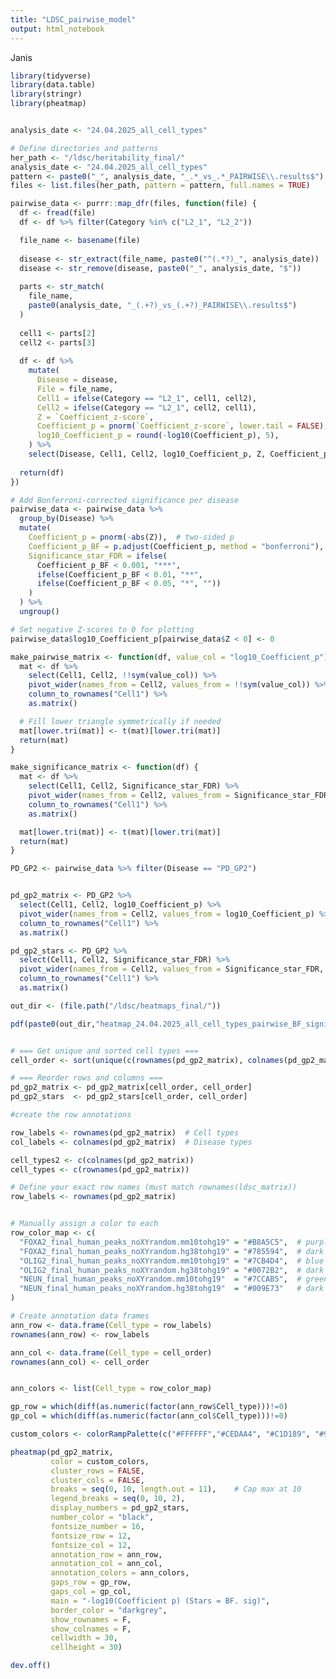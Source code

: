 ```yaml
---
title: "LDSC_pairwise_model"
output: html_notebook
---
```


Janis

```r
library(tidyverse)
library(data.table)
library(stringr)
library(pheatmap)


analysis_date <- "24.04.2025_all_cell_types"

# Define directories and patterns
her_path <- "/ldsc/heritability_final/"
analysis_date <- "24.04.2025_all_cell_types"
pattern <- paste0("_", analysis_date, "_.*_vs_.*_PAIRWISE\\.results$")
files <- list.files(her_path, pattern = pattern, full.names = TRUE)

pairwise_data <- purrr::map_dfr(files, function(file) {
  df <- fread(file)
  df <- df %>% filter(Category %in% c("L2_1", "L2_2"))

  file_name <- basename(file)
  
  disease <- str_extract(file_name, paste0("^(.*?)_", analysis_date))
  disease <- str_remove(disease, paste0("_", analysis_date, "$"))
  
  parts <- str_match(
    file_name,
    paste0(analysis_date, "_(.+?)_vs_(.+?)_PAIRWISE\\.results$")
  )
  
  cell1 <- parts[2]
  cell2 <- parts[3]
  
  df <- df %>%
    mutate(
      Disease = disease,
      File = file_name,
      Cell1 = ifelse(Category == "L2_1", cell1, cell2),
      Cell2 = ifelse(Category == "L2_1", cell2, cell1),
      Z = `Coefficient_z-score`,
      Coefficient_p = pnorm(`Coefficient_z-score`, lower.tail = FALSE),
      log10_Coefficient_p = round(-log10(Coefficient_p), 5),
    ) %>%
    select(Disease, Cell1, Cell2, log10_Coefficient_p, Z, Coefficient_p)
  
  return(df)
})


```

```r
# Add Bonferroni-corrected significance per disease
pairwise_data <- pairwise_data %>%
  group_by(Disease) %>%
  mutate(
    Coefficient_p = pnorm(-abs(Z)),  # two-sided p
    Coefficient_p_BF = p.adjust(Coefficient_p, method = "bonferroni"),
    Significance_star_FDR = ifelse(
      Coefficient_p_BF < 0.001, "***",
      ifelse(Coefficient_p_BF < 0.01, "**",
      ifelse(Coefficient_p_BF < 0.05, "*", ""))
    )
  ) %>%
  ungroup()

# Set negative Z-scores to 0 for plotting
pairwise_data$log10_Coefficient_p[pairwise_data$Z < 0] <- 0

```

```r

make_pairwise_matrix <- function(df, value_col = "log10_Coefficient_p") {
  mat <- df %>%
    select(Cell1, Cell2, !!sym(value_col)) %>%
    pivot_wider(names_from = Cell2, values_from = !!sym(value_col)) %>%
    column_to_rownames("Cell1") %>%
    as.matrix()

  # Fill lower triangle symmetrically if needed
  mat[lower.tri(mat)] <- t(mat)[lower.tri(mat)]
  return(mat)
}

make_significance_matrix <- function(df) {
  mat <- df %>%
    select(Cell1, Cell2, Significance_star_FDR) %>%
    pivot_wider(names_from = Cell2, values_from = Significance_star_FDR, values_fill = "") %>%
    column_to_rownames("Cell1") %>%
    as.matrix()

  mat[lower.tri(mat)] <- t(mat)[lower.tri(mat)]
  return(mat)
}

```

```r

PD_GP2 <- pairwise_data %>% filter(Disease == "PD_GP2")


pd_gp2_matrix <- PD_GP2 %>%
  select(Cell1, Cell2, log10_Coefficient_p) %>%
  pivot_wider(names_from = Cell2, values_from = log10_Coefficient_p) %>%
  column_to_rownames("Cell1") %>%
  as.matrix()

pd_gp2_stars <- PD_GP2 %>%
  select(Cell1, Cell2, Significance_star_FDR) %>%
  pivot_wider(names_from = Cell2, values_from = Significance_star_FDR, values_fill = "") %>%
  column_to_rownames("Cell1") %>%
  as.matrix()


```


```r

out_dir <- (file.path("/ldsc/heatmaps_final/"))

pdf(paste0(out_dir,"heatmap_24.04.2025_all_cell_types_pairwise_BF_significance.pdf"), width = 10, height = 10)


# === Get unique and sorted cell types ===
cell_order <- sort(unique(c(rownames(pd_gp2_matrix), colnames(pd_gp2_matrix))))

# === Reorder rows and columns ===
pd_gp2_matrix <- pd_gp2_matrix[cell_order, cell_order]
pd_gp2_stars  <- pd_gp2_stars[cell_order, cell_order]

#create the row annotations 

row_labels <- rownames(pd_gp2_matrix)  # Cell types
col_labels <- colnames(pd_gp2_matrix)  # Disease types

cell_types2 <- c(colnames(pd_gp2_matrix))
cell_types <- c(rownames(pd_gp2_matrix))

# Define your exact row names (must match rownames(ldsc_matrix))
row_labels <- rownames(pd_gp2_matrix)


# Manually assign a color to each
row_color_map <- c(
  "FOXA2_final_human_peaks_noXYrandom.mm10tohg19" = "#B8A5C5",  # purple
  "FOXA2_final_human_peaks_noXYrandom.hg38tohg19" = "#785594",  # dark purple
  "OLIG2_final_human_peaks_noXYrandom.mm10tohg19" = "#7CB4D4",  # blue
  "OLIG2_final_human_peaks_noXYrandom.hg38tohg19" = "#0072B2",  # dark blue
  "NEUN_final_human_peaks_noXYrandom.mm10tohg19"  = "#7CCAB5",  # green
  "NEUN_final_human_peaks_noXYrandom.hg38tohg19"  = "#009E73"   # dark green
)

# Create annotation data frames
ann_row <- data.frame(Cell_type = row_labels)
rownames(ann_row) <- row_labels

ann_col <- data.frame(Cell_type = cell_order)
rownames(ann_col) <- cell_order


ann_colors <- list(Cell_type = row_color_map)

gp_row = which(diff(as.numeric(factor(ann_row$Cell_type)))!=0)
gp_col = which(diff(as.numeric(factor(ann_col$Cell_type)))!=0)

custom_colors <- colorRampPalette(c("#FFFFFF","#CEDAA4", "#C1D189", "#96A28F", "#354E28"))(10)

pheatmap(pd_gp2_matrix,
         color = custom_colors,
         cluster_rows = FALSE,
         cluster_cols = FALSE,
         breaks = seq(0, 10, length.out = 11),    # Cap max at 10
         legend_breaks = seq(0, 10, 2),  
         display_numbers = pd_gp2_stars,
         number_color = "black",
         fontsize_number = 16,
         fontsize_row = 12,
         fontsize_col = 12,
         annotation_row = ann_row,
         annotation_col = ann_col,
         annotation_colors = ann_colors,
         gaps_row = gp_row,
         gaps_col = gp_col,
         main = "-log10(Coefficient p) (Stars = BF. sig)",
         border_color = "darkgrey",
         show_rownames = F,
         show_colnames = F,
         cellwidth = 30,
         cellheight = 30)

dev.off()



```